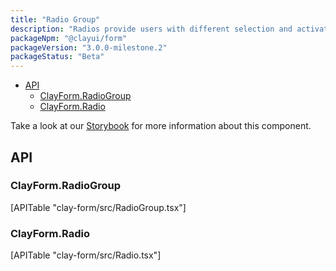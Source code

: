 ```yaml
---
title: "Radio Group"
description: "Radios provide users with different selection and activation tools."
packageNpm: "@clayui/form"
packageVersion: "3.0.0-milestone.2"
packageStatus: "Beta"
---
```



<div class="nav-toc-absolute">
<div class="nav-toc">

- [API](#api)
  - [ClayForm.RadioGroup](#clayform.radiogroup)
  - [ClayForm.Radio](#clayform.radio)

</div>
</div>

<div class="clay-site-alert alert alert-warning">
    Take a look at our <a href="https://storybook-clayui.netlify.com/?path=/story/clayradiogroup--default">Storybook</a> for more information about this component.
</div>

<RadioGroup />

## API

### ClayForm.RadioGroup

<div>
	[APITable "clay-form/src/RadioGroup.tsx"]
</div>

### ClayForm.Radio

<div>
	[APITable "clay-form/src/Radio.tsx"]
</div>
